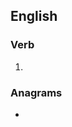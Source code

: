 ==English==

===Verb===
{{head|en|present participle}}

# {{present participle of|depose|lang=en|nocat=1}}

===Anagrams===
* {{anagrams|en|dipsogen|disponge|pidgeons}}